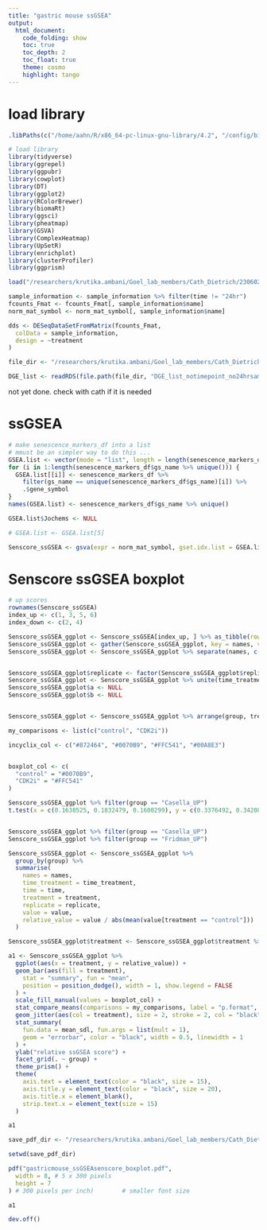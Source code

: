 ```yaml
---
title: "gastric mouse ssGSEA"
output:
  html_document:
    code_folding: show
    toc: true
    toc_depth: 2
    toc_float: true
    theme: cosmo
    highlight: tango
---
```



# load library

```r
.libPaths(c("/home/aahn/R/x86_64-pc-linux-gnu-library/4.2", "/config/binaries/R/4.2.0/R_libraries", "/config/binaries/R/4.2.0/lib64/R/library"))
```

```r
# load library
library(tidyverse)
library(ggrepel)
library(ggpubr)
library(cowplot)
library(DT)
library(ggplot2)
library(RColorBrewer)
library(biomaRt)
library(ggsci)
library(pheatmap)
library(GSVA)
library(ComplexHeatmap)
library(UpSetR)
library(enrichplot)
library(clusterProfiler)
library(ggprism)
```

```r
load("/researchers/krutika.ambani/Goel_lab_members/Cath_Dietrich/230602_CDK2i_gastric_mouse/R_analysis/1.QC/data/RData/prep.RData")
```


```r
sample_information <- sample_information %>% filter(time != "24hr")
fcounts_Fmat <- fcounts_Fmat[, sample_information$name]
norm_mat_symbol <- norm_mat_symbol[, sample_information$name]
```


```r
dds <- DESeqDataSetFromMatrix(fcounts_Fmat,
  colData = sample_information,
  design = ~treatment
)
```


```r
file_dir <- "/researchers/krutika.ambani/Goel_lab_members/Cath_Dietrich/230602_CDK2i_gastric_mouse/R_analysis/3.DGE/data/rds"

DGE_list <- readRDS(file.path(file_dir, "DGE_list_notimepoint_no24hrsamples.rds"))
```




not yet done. check with cath if it is needed



# ssGSEA

```r
# make senescence_markers_df into a list
# mmust be an simpler way to do this ...
GSEA.list <- vector(mode = "list", length = length(senescence_markers_df$gs_name %>% unique()))
for (i in 1:length(senescence_markers_df$gs_name %>% unique())) {
  GSEA.list[[i]] <- senescence_markers_df %>%
    filter(gs_name == unique(senescence_markers_df$gs_name)[i]) %>%
    .$gene_symbol
}
names(GSEA.list) <- senescence_markers_df$gs_name %>% unique()

GSEA.list$Jochems <- NULL

# GSEA.list <- GSEA.list[5]

Senscore_ssGSEA <- gsva(expr = norm_mat_symbol, gset.idx.list = GSEA.list, mx.diff = TRUE, verbose = TRUE, parallel.sz = 2, method = "ssgsea") %>% data.frame()
```


# Senscore ssGSEA boxplot 

```r
# up scores
rownames(Senscore_ssGSEA)
index_up <- c(1, 3, 5, 6)
index_down <- c(2, 4)
```

```r
Senscore_ssGSEA_ggplot <- Senscore_ssGSEA[index_up, ] %>% as_tibble(rownames = "group")
Senscore_ssGSEA_ggplot <- gather(Senscore_ssGSEA_ggplot, key = names, value = value, -group)
Senscore_ssGSEA_ggplot <- Senscore_ssGSEA_ggplot %>% separate(names, c("a", "b", "time", "treatment", "replicate"), remove = FALSE)


Senscore_ssGSEA_ggplot$replicate <- factor(Senscore_ssGSEA_ggplot$replicate)
Senscore_ssGSEA_ggplot <- Senscore_ssGSEA_ggplot %>% unite(time_treatment, time, treatment, remove = FALSE)
Senscore_ssGSEA_ggplot$a <- NULL
Senscore_ssGSEA_ggplot$b <- NULL


Senscore_ssGSEA_ggplot <- Senscore_ssGSEA_ggplot %>% arrange(group, treatment)
```

```r
my_comparisons <- list(c("control", "CDK2i"))

incyclix_col <- c("#872464", "#0070B9", "#FFC541", "#00A8E3")


boxplot_col <- c(
  "control" = "#0070B9",
  "CDK2i" = "#FFC541"
)

Senscore_ssGSEA_ggplot %>% filter(group == "Casella_UP")
t.test(x = c(0.1638525, 0.1832479, 0.1600299), y = c(0.3376492, 0.3420807, 0.3377224))


Senscore_ssGSEA_ggplot %>% filter(group == "Casella_UP")
Senscore_ssGSEA_ggplot %>% filter(group == "Fridman_UP")

Senscore_ssGSEA_ggplot <- Senscore_ssGSEA_ggplot %>%
  group_by(group) %>%
  summarise(
    names = names,
    time_treatment = time_treatment,
    time = time,
    treatment = treatment,
    replicate = replicate,
    value = value,
    relative_value = value / abs(mean(value[treatment == "control"]))
  )

Senscore_ssGSEA_ggplot$treatment <- Senscore_ssGSEA_ggplot$treatment %>% factor(levels = c("control", "CDK2i"))

a1 <- Senscore_ssGSEA_ggplot %>%
  ggplot(aes(x = treatment, y = relative_value)) +
  geom_bar(aes(fill = treatment),
    stat = "summary", fun = "mean",
    position = position_dodge(), width = 1, show.legend = FALSE
  ) +
  scale_fill_manual(values = boxplot_col) +
  stat_compare_means(comparisons = my_comparisons, label = "p.format", method = "t.test", bracket.size = 1.5) +
  geom_jitter(aes(col = treatment), size = 2, stroke = 2, col = "black", width = 0.2) +
  stat_summary(
    fun.data = mean_sdl, fun.args = list(mult = 1),
    geom = "errorbar", color = "black", width = 0.5, linewidth = 1
  ) +
  ylab("relative ssGSEA score") +
  facet_grid(. ~ group) +
  theme_prism() +
  theme(
    axis.text = element_text(color = "black", size = 15),
    axis.title.y = element_text(color = "black", size = 20),
    axis.title.x = element_blank(),
    strip.text.x = element_text(size = 15)
  )

a1
```


```r
save_pdf_dir <- "/researchers/krutika.ambani/Goel_lab_members/Cath_Dietrich/230602_CDK2i_gastric_mouse/R_analysis/paper_figures/figures_output"

setwd(save_pdf_dir)

pdf("gastricmouse_ssGSEAsenscore_boxplot.pdf",
  width = 8, # 5 x 300 pixels
  height = 7
) # 300 pixels per inch)        # smaller font size

a1

dev.off()
```






